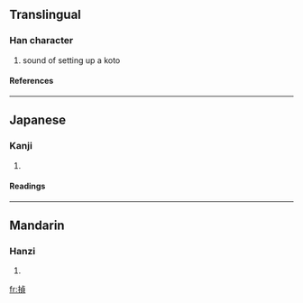 ==Translingual==
===Han character===
{{Han char|rn=64|rad=手|as=09|sn=12|four=|canj=手卜月金 (QYBC)}}
# sound of setting up a koto
====References====
{{Han ref|kx=0440.230|dkj=12316|dj=0791.200|hdz=31914.060|uh=63C1|ud=25537}}
----
==Japanese==
===Kanji===
{{ja-kanji|grade=|rs=手09}}
# {{defn|Japanese}} 
====Readings====
{{ja-readings|on=[[てい]] (tei), [[ちょう]] (chō), [[こう]] (kō), [[きょう]] (kyō)|kun=[[ひく]] (hiku)}}
----
==Mandarin==
===Hanzi===
{{cmn-hanzi|pin=[[zhēn]] (zhen1)|wg=chen<sup>1</sup>}}
# {{defn|Mandarin}}

[[fr:揁]]